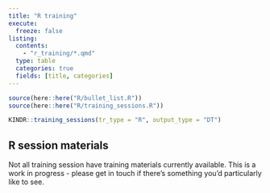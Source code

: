 ---
title: "R training"
execute: 
  freeze: false
listing:
  contents:
    - "r_training/*.qmd"
  type: table
  categories: true
  fields: [title, categories]
---


```{r}
source(here::here("R/bullet_list.R"))
source(here::here("R/training_sessions.R"))


```

```{r}
KINDR::training_sessions(tr_type = "R", output_type = "DT")
```

## R session materials

Not all training session have training materials currently available. This is a work in progress - please get in touch if there's something you'd particularly like to see.

